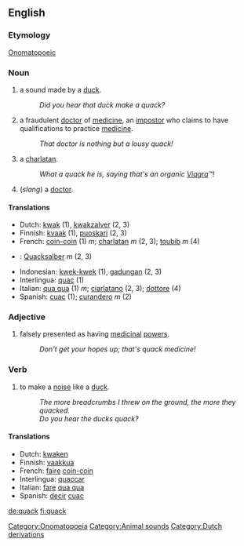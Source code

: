 ==English==

===Etymology===
[[Onomatopoeic]]
[[Category:Onomatopoeia]]

=== Noun ===
# a sound made by a [[duck]].
#:''Did you hear that duck make a quack?''
# a fraudulent [[doctor]] of [[medicine]], an [[impostor]] who claims to have qualifications to practice [[medicine]].
#:''That doctor is nothing but a lousy quack!''
# a [[charlatan]].
#:''What a quack he is, saying that's an organic [[Viagra]]&#8482;!'' 
# (''slang'') a [[doctor]].

==== Translations ====
*Dutch: [[kwak]] (1), [[kwakzalver]] (2, 3)
*Finnish: [[kvaak]] (1), [[puoskari]] (2, 3)
*French: [[coin-coin]] (1) ''m''; [[charlatan]] ''m'' (2, 3); [[toubib]] ''m'' (4)
*{{de}}: [[Quacksalber]] ''m'' (2, 3)
*Indonesian: [[kwek-kwek]] (1), [[gadungan]] (2, 3)
*Interlingua: [[quac]] (1)
*Italian: [[qua qua]] (1) ''m''; [[ciarlatano]] (2, 3); [[dottore]] (4)
*Spanish: [[cuac]] (1); [[curandero]] ''m'' (2)

=== Adjective ===
# falsely presented as having [[medicinal]] [[power]]s.
#:''Don't get your hopes up; that's quack medicine!''

=== Verb ===
# to make a [[noise]] like a [[duck]].
#:''The more breadcrumbs I threw on the ground, the more they quacked.''
#:''Do you hear the ducks quack?''

==== Translations ====
*Dutch: [[kwaken]]
*Finnish: [[vaakkua]]
*French: [[faire]] [[coin-coin]]
*Interlingua: [[quaccar]]
*Italian: [[fare]] [[qua qua]]
*Spanish: [[decir]] [[cuac]]

[[Category:Animal sounds]]
[[Category:Dutch derivations]]

[[de:quack]]
[[fi:quack]]
